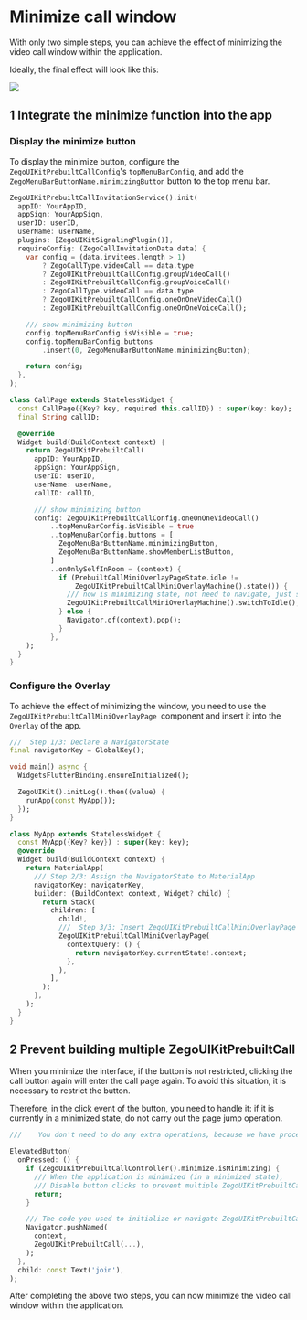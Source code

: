 # Minimize call window

With only two simple steps, you can achieve the effect of minimizing the video call window within the application.

Ideally, the final effect will look like this:

<Frame width="400" height="auto" caption="">
  <img src="https://media-resource.spreading.io/5fa3f99cda659c8c9f2907cbb0242e6c/workspace86/call_mini.gif" />
</Frame>


## 1 Integrate the minimize function into the app


### Display the minimize button


To display the minimize button, configure the `ZegoUIKitPrebuiltCallConfig`'s `topMenuBarConfig`, and add the `ZegoMenuBarButtonName.minimizingButton` button to the top menu bar.

<CodeGroup>


```dart title="With call invitation"
ZegoUIKitPrebuiltCallInvitationService().init(
  appID: YourAppID,
  appSign: YourAppSign,
  userID: userID,
  userName: userName,
  plugins: [ZegoUIKitSignalingPlugin()],
  requireConfig: (ZegoCallInvitationData data) {
    var config = (data.invitees.length > 1)
        ? ZegoCallType.videoCall == data.type
        ? ZegoUIKitPrebuiltCallConfig.groupVideoCall()
        : ZegoUIKitPrebuiltCallConfig.groupVoiceCall()
        : ZegoCallType.videoCall == data.type
        ? ZegoUIKitPrebuiltCallConfig.oneOnOneVideoCall()
        : ZegoUIKitPrebuiltCallConfig.oneOnOneVoiceCall();

    /// show minimizing button
    config.topMenuBarConfig.isVisible = true;
    config.topMenuBarConfig.buttons
        .insert(0, ZegoMenuBarButtonName.minimizingButton);

    return config;
  },
);
```
```dart title="Basic call"
class CallPage extends StatelessWidget {
  const CallPage({Key? key, required this.callID}) : super(key: key);
  final String callID;

  @override
  Widget build(BuildContext context) {
    return ZegoUIKitPrebuiltCall(
      appID: YourAppID,
      appSign: YourAppSign,
      userID: userID,
      userName: userName,
      callID: callID,

      /// show minimizing button
      config: ZegoUIKitPrebuiltCallConfig.oneOnOneVideoCall()
          ..topMenuBarConfig.isVisible = true
          ..topMenuBarConfig.buttons = [
            ZegoMenuBarButtonName.minimizingButton,
            ZegoMenuBarButtonName.showMemberListButton,
          ]
          ..onOnlySelfInRoom = (context) {
            if (PrebuiltCallMiniOverlayPageState.idle !=
                ZegoUIKitPrebuiltCallMiniOverlayMachine().state()) {
              /// now is minimizing state, not need to navigate, just switch to idle
              ZegoUIKitPrebuiltCallMiniOverlayMachine().switchToIdle();
            } else {
              Navigator.of(context).pop();
            }
          },
    );
  }
}
```

</CodeGroup>

### Configure the Overlay


To achieve the effect of minimizing the window, you need to use the `ZegoUIKitPrebuiltCallMiniOverlayPage `component and insert it into the `Overlay` of the app.

```dart
///  Step 1/3: Declare a NavigatorState
final navigatorKey = GlobalKey();

void main() async {
  WidgetsFlutterBinding.ensureInitialized();

  ZegoUIKit().initLog().then((value) {
    runApp(const MyApp());
  });
}

class MyApp extends StatelessWidget {
  const MyApp({Key? key}) : super(key: key);
  @override
  Widget build(BuildContext context) {
    return MaterialApp(
      /// Step 2/3: Assign the NavigatorState to MaterialApp
      navigatorKey: navigatorKey,
      builder: (BuildContext context, Widget? child) {
        return Stack(
          children: [
            child!,
            ///  Step 3/3: Insert ZegoUIKitPrebuiltCallMiniOverlayPage into Overlay, and return the context of NavigatorState in contextQuery.
            ZegoUIKitPrebuiltCallMiniOverlayPage(
              contextQuery: () {
                return navigatorKey.currentState!.context;
              },
            ),
          ],
        );
      },
    );
  }
}
```

## 2 Prevent building multiple ZegoUIKitPrebuiltCall


When you minimize the interface, if the button is not restricted, clicking the call button again will enter the call page again. To avoid this situation, it is necessary to restrict the button.

Therefore, in the click event of the button, you need to handle it: if it is currently in a minimized state, do not carry out the page jump operation.

<CodeGroup>

```dart title="With call invitation"
///    You don't need to do any extra operations, because we have processed it internally.
```

```dart title="Basic call"
ElevatedButton(
  onPressed: () {
    if (ZegoUIKitPrebuiltCallController().minimize.isMinimizing) {
      /// When the application is minimized (in a minimized state),
      /// Disable button clicks to prevent multiple ZegoUIKitPrebuiltCall components from being created.
      return;
    }

    /// The code you used to initialize or navigate ZegoUIKitPrebuiltCall previously.
    Navigator.pushNamed(
      context,
      ZegoUIKitPrebuiltCall(...),
    );
  },
  child: const Text('join'),
);
```

</CodeGroup>

After completing the above two steps, you can now minimize the video call window within the application.
